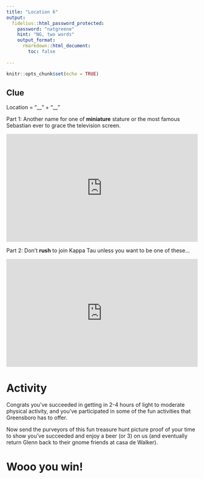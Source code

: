 ```yaml
---
title: "Location 6"
output:
  fidelius::html_password_protected:
    password: "natgreene"
    hint: "NG, two words"
    output_format: 
      rmarkdown::html_document:
        toc: false
      
---
```


```r
knitr::opts_chunk$set(echo = TRUE)
```

## Clue

Location = "\_\_" + "\_\_"

Part 1: Another name for one of __miniature__ stature or the most famous Sebastian ever to grace the television screen.

<!-- https://www.youtube.com/watch?v=h-PUW6y4F6c -->

<div style="position: relative; width: 100%; padding-bottom: 56.25%;">
<iframe style="position:absolute; width:100%; height:100%;"
src="https://www.youtube.com/embed/nJbzaucN1gg"
frameborder="0"></iframe>
</div>


<!-- <iframe width="560" height="315" src="https://www.youtube.com/embed/nJbzaucN1gg" title="YouTube video player" frameborder="0" allow="accelerometer; autoplay; clipboard-write; encrypted-media; gyroscope; picture-in-picture" allowfullscreen></iframe> -->

Part 2: Don't __rush__ to join Kappa Tau unless you want to be one of these...

<!-- https://www.youtube.com/watch?v=RdxyvyB2Uv0 -->

<div style="position: relative; width: 100%; padding-bottom: 56.25%;">
<iframe style="position:absolute; width:100%; height:100%;"
src="https://www.youtube.com/embed/RdxyvyB2Uv0"
frameborder="0"></iframe>
</div>

<!-- <iframe width="560" height="315" src="https://www.youtube.com/embed/RdxyvyB2Uv0" title="YouTube video player" frameborder="0" allow="accelerometer; autoplay; clipboard-write; encrypted-media; gyroscope; picture-in-picture" allowfullscreen></iframe> -->


# Activity

Congrats you've succeeded in getting in 2-4 hours of light to moderate physical activity, and you've participated in some of the fun activities that Greensboro has to offer.

Now send the purveyors of this fun treasure hunt picture proof of your time to show you've succeeded and enjoy a beer (or 3) on us (and eventually return Glenn back to their gnome friends at casa de Walker).


# Wooo you win!